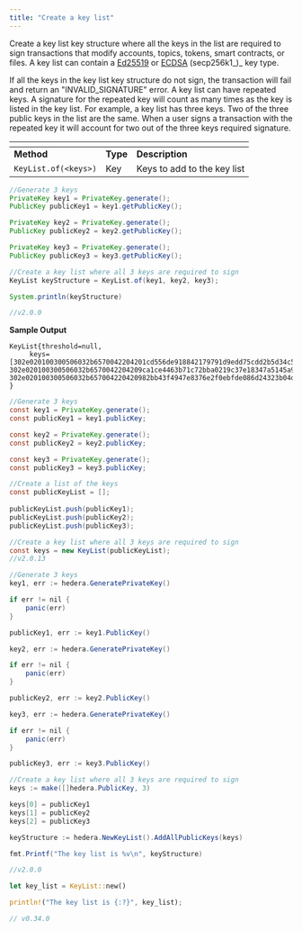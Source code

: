 ```yaml
---
title: "Create a key list"
---
```



Create a key list key structure where all the keys in the list are required to sign transactions that modify accounts, topics, tokens, smart contracts, or files. A key list can contain a [Ed25519](/hedera/sdks-and-apis/sdks/keys/generate-a-new-key-pair#ed25519) or [ECDSA](/hedera/sdks-and-apis/sdks/keys/generate-a-new-key-pair#ecdsa-secp256k1) (secp256k1\_)\_ key type.

If all the keys in the key list key structure do not sign, the transaction will fail and return an "INVALID\_SIGNATURE" error. A key list can have repeated keys. A signature for the repeated key will count as many times as the key is listed in the key list. For example, a key list has three keys. Two of the three public keys in the list are the same. When a user signs a transaction with the repeated key it will account for two out of the three keys required signature.

<table><thead><tr><th></th><th></th><th></th></tr></thead><tbody><tr><td><strong>Method</strong></td><td><strong>Type</strong></td><td><strong>Description</strong></td></tr><tr><td><code>KeyList.of(&#x3C;keys>)</code></td><td>Key</td><td>Keys to add to the key list</td></tr></tbody></table>

<Tabs>
<Tab title="Java">

```java
//Generate 3 keys
PrivateKey key1 = PrivateKey.generate();
PublicKey publicKey1 = key1.getPublicKey();

PrivateKey key2 = PrivateKey.generate();
PublicKey publicKey2 = key2.getPublicKey();

PrivateKey key3 = PrivateKey.generate();
PublicKey publicKey3 = key3.getPublicKey();

//Create a key list where all 3 keys are required to sign
KeyList keyStructure = KeyList.of(key1, key2, key3);

System.println(keyStructure)

//v2.0.0
```

**Sample Output**

```
KeyList{threshold=null, 
     keys=[302e020100300506032b6570042204201cd556de918842179791d9edd75cdd2b5d34c5c73b0239ec0b34c67eedc020fd, 302e020100300506032b6570042204209ca1ce4463b71c72bba0219c37e18347a5145a9797c6546a6c99e50255c54be3, 302e020100300506032b657004220420982bb43f4947e8376e2f0ebfde086d24323b04d731da29446e5bc399ffbe06e1]
}
```

</Tab>

<Tab title="JavaScript">

```java
//Generate 3 keys
const key1 = PrivateKey.generate();
const publicKey1 = key1.publicKey;

const key2 = PrivateKey.generate();
const publicKey2 = key2.publicKey;

const key3 = PrivateKey.generate();
const publicKey3 = key3.publicKey;

//Create a list of the keys
const publicKeyList = [];
    
publicKeyList.push(publicKey1);
publicKeyList.push(publicKey2);
publicKeyList.push(publicKey3);

//Create a key list where all 3 keys are required to sign
const keys = new KeyList(publicKeyList);
//v2.0.13
```

</Tab>

<Tab title="Go">

```java
//Generate 3 keys
key1, err := hedera.GeneratePrivateKey()

if err != nil {
    panic(err)
}

publicKey1, err := key1.PublicKey()

key2, err := hedera.GeneratePrivateKey()

if err != nil {
    panic(err)
}

publicKey2, err := key2.PublicKey()

key3, err := hedera.GeneratePrivateKey()

if err != nil {
    panic(err)
}

publicKey3, err := key3.PublicKey()

//Create a key list where all 3 keys are required to sign
keys := make([]hedera.PublicKey, 3)

keys[0] = publicKey1
keys[1] = publicKey2
keys[2] = publicKey3

keyStructure := hedera.NewKeyList().AddAllPublicKeys(keys)

fmt.Printf("The key list is %v\n", keyStructure) 

//v2.0.0
```

</Tab>

<Tab title="Rust">

```rust
let key_list = KeyList::new()

println!("The key list is {:?}", key_list);

// v0.34.0
```

</Tab>
</Tabs>
